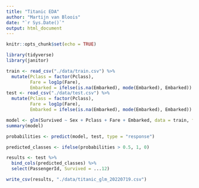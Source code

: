 ```yaml
---
title: "Titanic EDA"
author: "Martijn van Bloois"
date: "`r Sys.Date()`"
output: html_document
---
```


```r
knitr::opts_chunk$set(echo = TRUE)
```

```r
library(tidyverse)
library(janitor)
```

```r
train <- read_csv("./data/train.csv") %>% 
  mutate(Pclass = factor(Pclass),
         Fare = log1p(Fare),
         Embarked = ifelse(is.na(Embarked), mode(Embarked), Embarked))
test <- read_csv("./data/test.csv") %>% 
  mutate(Pclass = factor(Pclass),
         Fare = log1p(Fare),
         Embarked = ifelse(is.na(Embarked), mode(Embarked), Embarked))
```


```r
model <- glm(Survived ~ Sex + Pclass + Fare + Embarked, data = train, family = binomial)
summary(model)

probabilities <- predict(model, test, type = "response")

predicted_classes <- ifelse(probabilities > 0.5, 1, 0)

results <- test %>% 
  bind_cols(predicted_classes) %>% 
  select(PassengerId, Survived = ...12)

write_csv(results, "./data/titanic_glm_20220719.csv")
```

